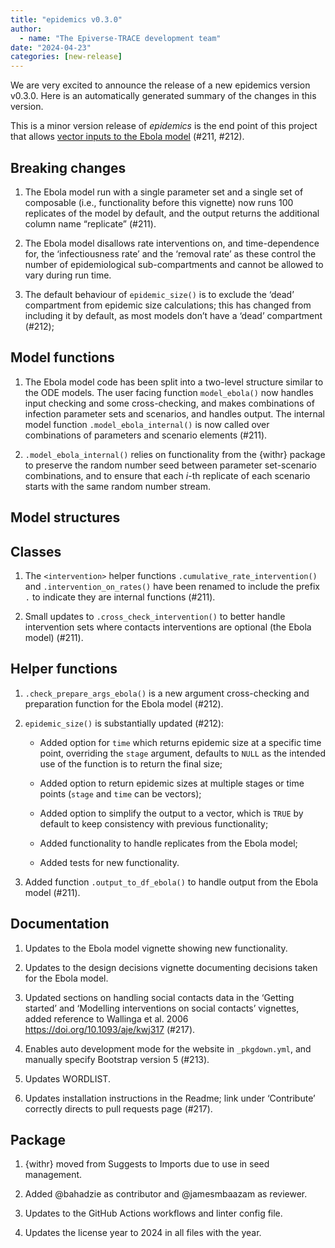 ```yaml
---
title: "epidemics v0.3.0"
author:
  - name: "The Epiverse-TRACE development team"
date: "2024-04-23"
categories: [new-release]
---
```


We are very excited to announce the release of a new epidemics version v0.3.0.
Here is an automatically generated summary of the changes in this version.

This is a minor version release of _epidemics_ is the end point of this project that allows [vector inputs to the Ebola model](https://github.com/orgs/epiverse-trace/projects/36) (#211, #212).

## Breaking changes

1. The Ebola model run with a single parameter set and a single set of composable (i.e., functionality before this vignette) now runs 100 replicates of the model by default, and the output returns the additional column name "replicate" (#211).

2. The Ebola model disallows rate interventions on, and time-dependence for, the 'infectiousness rate' and the 'removal rate' as these control the number of epidemiological sub-compartments and cannot be allowed to vary during run time.

1. The default behaviour of `epidemic_size()` is to exclude the 'dead' compartment from epidemic size calculations; this has changed from including it by default, as most models don't have a 'dead' compartment (#212);

## Model functions

1. The Ebola model code has been split into a two-level structure similar to the ODE models. The user facing function `model_ebola()` now handles input checking and some cross-checking, and makes combinations of infection parameter sets and scenarios, and handles output. The internal model function `.model_ebola_internal()` is now called over combinations of parameters and scenario elements (#211).

2. `.model_ebola_internal()` relies on functionality from the {withr} package to preserve the random number seed between parameter set-scenario combinations, and to ensure that each $i$-th replicate of each scenario starts with the same random number stream.

## Model structures

## Classes

1. The `<intervention>` helper functions `.cumulative_rate_intervention()` and `.intervention_on_rates()` have been renamed to include the prefix `.` to indicate they are internal functions (#211).

2. Small updates to `.cross_check_intervention()` to better handle intervention sets where contacts interventions are optional (the Ebola model) (#211).

## Helper functions

1. `.check_prepare_args_ebola()` is a new argument cross-checking and preparation function for the Ebola model (#212).

2. `epidemic_size()` is substantially updated (#212):

   - Added option for `time` which returns epidemic size at a specific time point, overriding the `stage` argument, defaults to `NULL` as the intended use of the function is to return the final size;

   - Added option to return epidemic sizes at multiple stages or time points (`stage` and `time` can be vectors);

   - Added option to simplify the output to a vector, which is `TRUE` by default to keep consistency with previous functionality;

   - Added functionality to handle replicates from the Ebola model;

   - Added tests for new functionality.

3. Added function `.output_to_df_ebola()` to handle output from the Ebola model (#211).

## Documentation

1. Updates to the Ebola model vignette showing new functionality.

2. Updates to the design decisions vignette documenting decisions taken for the Ebola model.

3. Updated sections on handling social contacts data in the 'Getting started' and 'Modelling interventions on social contacts' vignettes, added reference to Wallinga et al. 2006 <https://doi.org/10.1093/aje/kwj317> (#217).

4. Enables auto development mode for the website in `_pkgdown.yml`, and manually specify Bootstrap version 5 (#213).

5. Updates WORDLIST.

6. Updates installation instructions in the Readme; link under 'Contribute' correctly directs to pull requests page (#217).

## Package

1. {withr} moved from Suggests to Imports due to use in seed management.

2. Added @bahadzie as contributor and @jamesmbaazam as reviewer.

3. Updates to the GitHub Actions workflows and linter config file.

4. Updates the license year to 2024 in all files with the year.


